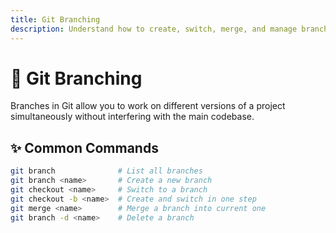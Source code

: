```yaml
---
title: Git Branching
description: Understand how to create, switch, merge, and manage branches in Git.
---
```


# 🌿 Git Branching

Branches in Git allow you to work on different versions of a project simultaneously without interfering with the main codebase.

## ✨ Common Commands

```bash
git branch              # List all branches
git branch <name>       # Create a new branch
git checkout <name>     # Switch to a branch
git checkout -b <name>  # Create and switch in one step
git merge <name>        # Merge a branch into current one
git branch -d <name>    # Delete a branch
